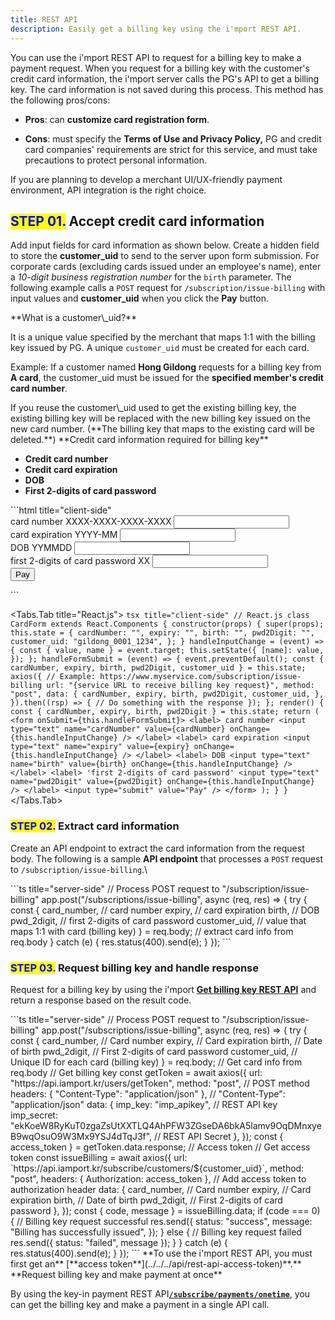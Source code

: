 ```yaml
---
title: REST API
description: Easily get a billing key using the i'mport REST API.
---
```



You can use the i'mport REST API to request for a billing key to make a payment request. When you
request for a billing key with the customer's credit card information, the i'mport server calls the
PG's API to get a billing key. The card information is not saved during this process. This method
has the following pros/cons:

- **Pros**: can **customize card registration form**.

- **Cons**: must specify the **Terms of Use and Privacy Policy,** PG and credit card companies'
  requirements are strict for this service, and must take precautions to protect personal
  information.

If you are planning to develop a merchant UI/UX-friendly payment environment,
API integration is the right choice.

## <mark style="color:blue;">**STEP 01.**</mark> Accept credit card information

Add input fields for card information as shown below. Create a hidden field to store the
**customer\_uid** to send to the server upon form submission. For corporate cards (excluding cards
issued under an employee's name), enter a _10-digit business registration number_ for the `birth`
parameter. The following example calls a `POST` request for `/subscription/issue-billing` with input
values and **customer\_uid** when you click the **Pay** button.

<Hint style="info">
  **What is a customer\_uid?**

  It is a unique value specified by the merchant that maps 1:1 with the billing key issued by PG. A unique `customer_uid` must be created for each card.

  Example: If a customer named **Hong Gildong** requests for a billing key from **A card**, the customer\_uid must be issued for the **specified member's credit card number**.
</Hint>

<Hint style="danger">
  If you reuse the customer\_uid used to get the existing billing key, the existing billing key will be replaced with the new billing key issued on the new card number. (**The billing key that maps to the existing card will be deleted.**)
</Hint>

<Hint style="info">
  **Credit card information required for billing key**

  - **Credit card number**
  - **Credit card expiration**
  - **DOB**
  - **First 2-digits of card password**
</Hint>

<Tabs>
  <Tabs.Tab title="HTML">
    ```html title="client-side"
    <form action="{service URL to receive billing key request}" , method="post">
      <!--Example: https://www.myservice.com/subscription/issue-billing-->
      <div>
        <label for="card_number">card number XXXX-XXXX-XXXX-XXXX</label>
        <input id="card_number" type="text" name="card_number" />
      </div>
      <div>
        <label for="expiry">card expiration YYYY-MM</label>
        <input id="expiry" type="text" name="expiry" />
      </div>
      <div>
        <label for="birth">DOB YYMMDD</label>
        <input id="birth" type="text" name="birth" />
      </div>
      <div>
        <label for="pwd_2digit">first 2-digits of card password XX</label>
        <input id="pwd_2digit" type="text" name="pwd_2digit" />
      </div>
      <input hidden type="text" value="gildong_0001_1234" name="customer_uid" />
      <input type="submit" value="Pay" />
    </form>
    ```
  </Tabs.Tab>

  <Tabs.Tab title="React.js">
    ```tsx title="client-side"
    // React.js
    class CardForm extends React.Components {
      constructor(props) {
        super(props);
        this.state = {
          cardNumber: "",
          expiry: "",
          birth: "",
          pwd2Digit: "",
          customer_uid: "gildong_0001_1234",
        };
      }
      handleInputChange = (event) => {
        const { value, name } = event.target;
        this.setState({
          [name]: value,
        });
      };
      handleFormSubmit = (event) => {
        event.preventDefault();
        const { cardNumber, expiry, birth, pwd2Digit, customer_uid } = this.state;
        axios({
          // Example: https://www.myservice.com/subscription/issue-billing
          url: "{service URL to receive billing key request}",
          method: "post",
          data: {
            cardNumber,
            expiry,
            birth,
            pwd2Digit,
            customer_uid,
          },
        }).then((rsp) => {
          // Do something with the response
        });
      };
      render() {
        const { cardNumber, expiry, birth, pwd2Digit } = this.state;
        return (
          <form onSubmit={this.handleFormSubmit}>
            <label>
              card number
              <input
                type="text"
                name="cardNumber"
                value={cardNumber}
                onChange={this.handleInputChange}
              />
            </label>
            <label>
              card expiration
              <input
                type="text"
                name="expiry"
                value={expiry}
                onChange={this.handleInputChange}
              />
            </label>
            <label>
              DOB
              <input
                type="text"
                name="birth"
                value={birth}
                onChange={this.handleInputChange}
              />
            </label>
            <label>
              'first 2-digits of card password'
              <input
                type="text"
                name="pwd2Digit"
                value={pwd2Digit}
                onChange={this.handleInputChange}
              />
            </label>
            <input type="submit" value="Pay" />
          </form>
        );
      }
    }
    ```
  </Tabs.Tab>
</Tabs>

### <mark style="color:blue;">**STEP 02.**</mark> Extract card information

Create an API endpoint to extract the card information from the request body. The following is a
sample **API endpoint** that processes a `POST` request to `/subscription/issue-billing`.\\

<Tabs>
  <Tabs.Tab title="Node.js">
    ```ts title="server-side"
    // Process POST request to "/subscription/issue-billing"
    app.post("/subscriptions/issue-billing", async (req, res) => {
      try {
        const {
          card_number, // card number
          expiry, // card expiration
          birth, // DOB
          pwd_2digit, // first 2-digits of card password
          customer_uid, // value that maps 1:1 with card (billing key)
        } = req.body; // extract card info from req.body
      } catch (e) {
        res.status(400).send(e);
      }
    });
    ```
  </Tabs.Tab>
</Tabs>

### <mark style="color:blue;">**STEP 03.**</mark> Request billing key and handle response

Request for a billing key by using the i'mport [**Get billing key REST API**](../../../api/api/readme) and
return a response based on the result code.

<Tabs>
  <Tabs.Tab title="Node.js">
    ```ts title="server-side"
    // Process POST request to "/subscription/issue-billing"
    app.post("/subscriptions/issue-billing", async (req, res) => {
      try {
        const {
          card_number, // Card number
          expiry, // Card expiration
          birth, // Date of birth
          pwd_2digit, // First 2-digits of card password
          customer_uid, // Unique ID for each card (billing key)
        } = req.body; // Get card info from req.body
        // Get billing key
        const getToken = await axios({
          url: "https://api.iamport.kr/users/getToken",
          method: "post", // POST method
          headers: { "Content-Type": "application/json" }, // "Content-Type": "application/json"
          data: {
            imp_key: "imp_apikey", // REST API key
            imp_secret:
              "ekKoeW8RyKuT0zgaZsUtXXTLQ4AhPFW3ZGseDA6bkA5lamv9OqDMnxyeB9wqOsuO9W3Mx9YSJ4dTqJ3f", // REST API Secret
          },
        });
        const { access_token } = getToken.data.response; // Access token
        // Get access token
        const issueBilling = await axios({
          url: `https://api.iamport.kr/subscribe/customers/${customer_uid}`,
          method: "post",
          headers: { Authorization: access_token }, // Add access token to authorization header
          data: {
            card_number, // Card number
            expiry, // Card expiration
            birth, // Date of birth
            pwd_2digit, // First 2-digits of card password
          },
        });
        const { code, message } = issueBilling.data;
        if (code === 0) {
          // Billing key request successful
          res.send({
            status: "success",
            message: "Billing has successfully issued",
          });
        } else {
          // Billing key request failed
          res.send({ status: "failed", message });
        }
      } catch (e) {
        res.status(400).send(e);
      }
    });
    ```
  </Tabs.Tab>
</Tabs>

<Hint style="success">
  **To use the i'mport REST API, you must first get an** [**access token**](../../../api/rest-api-access-token)**.**
</Hint>

<Hint style="info">
  **Request billing key and make payment at once**

  By using the key-in payment REST API[**`/subscribe/payments/onetime`**](../../../api/api/readme), you can get the billing key and make a payment in a single API call.
</Hint>
